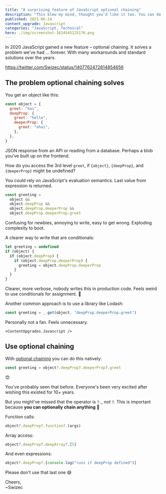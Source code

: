 ```yaml
---
title: "A surprising feature of JavaScript optional chaining"
description: "This blew my mind, thought you'd like it too. You can do more with ?. than you thought."
published: 2021-06-24
content_upgrade: Javascript
categories: "JavaScript, Technical"
hero: ./img/screenshot-1624545125176.png
---
```



In 2020 JavaScript gained a new feature – optional chaining. It solves a problem we've had ... forever. With many workarounds and standard solutions over the years.

https://twitter.com/Swizec/status/1407762472614854656

## The problem optional chaining solves

You get an object like this:

```javascript
const object = {
  greet: "hai",
  deepProp: {
    greet: "hello",
    deeperProp: {
      greet: "ohai",
    },
  },
}
```

JSON response from an API or reading from a database. Perhaps a blob you've built up on the frontend.

How do you access the 3rd level `greet`, if `{object}`, `{deepProp}`, and `{deeperProp}` might be undefined?

You could rely on JavaScript's evaluation semantics. Last value from expression is returned.

```javascript
const greeting =
  object &&
  object.deepProp &&
  object.deepProp.deeperProp &&
  object.deepProp.deeperProp.greet
```

Confusing for newbies, annoying to write, easy to get wrong. Exploding complexity to boot.

A clearer way to write that are conditionals:

```javascript
let greeting = undefined
if (object) {
  if (object.deepProp) {
    if (object.deepProp.deeperProp) {
      greeting = object.deepProp.deeperProp
    }
  }
}
```

Clearer, more verbose, nobody writes this in production code. Feels weird to use conditionals for assignment. 🤷

Another common approach is to use a library like Lodash:

```javascript
const greeting = _.get(object, "deepProp.deeperProp.greet")
```

Personally not a fan. Feels unnecessary.

`<ContentUpgrades.Javascript />`

## Use optional chaining

With [optional chaining](https://developer.mozilla.org/en-US/docs/Web/JavaScript/Reference/Operators/Optional_chaining) you can do this natively:

```javascript
const greeting = object?.deepProp?.deeperProp?.greet
```

😍

You've probably seen that before. Everyone's been very excited after wishing this existed for 10+ years.

But you might've missed that the operator is `?.`, _not_ `?`. This is important because **you can optionally chain anything** 🤯

Function calls:

```javascript
object?.deepProp?.function?.(args)
```

Array access:

```javascript
object?.deepProp?.deepArray?.[5]
```

And even expressions:

```javascript
object?.deepProp?.[console.log("runs if deepProp defined")]
```

Please don't use that last one 😅

Cheers,<br/>
~Swizec